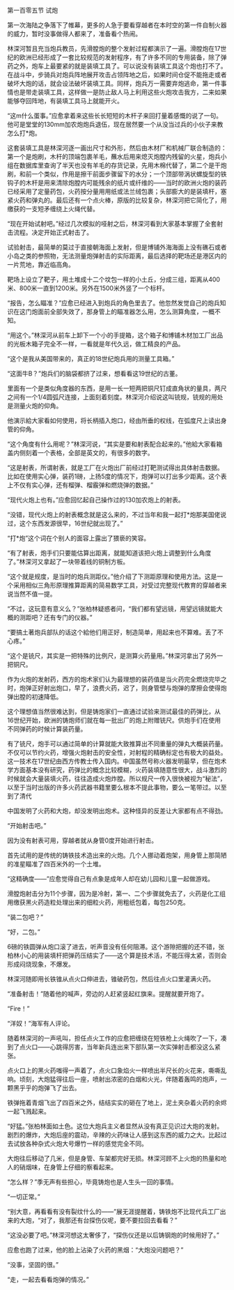 

第一百零五节 试炮

第一次海陆之争落下了帷幕，更多的人急于要看穿越者在本时空的第一件自制火器的威力，暂时没事做得人都来了，准备看个热闹。

林深河暂且充当炮兵教员，先滑膛炮的整个发射过程都演示了一遍。滑膛炮在17世纪的欧洲已经形成了一套比较规范的发射程序，有了许多不同的专用装备，除了弹药之外，炮车上最要紧的就是装填工具了。可以说没有装填工具这个炮也打不了。在战斗中，步骑兵对炮兵阵地展开攻击占领阵地之后，如果时间仓促不能拖走或者破坏大炮的话，就会设法破坏装填工具。同样，炮兵万一需要弃炮逃命，第一件事情也是带走装填工具，这样做一是防止敌人马上利用这些火炮攻击我方，二来如果能够夺回阵地，有装填工具马上就能开火。

“这m什么蛋事。”应愈拿着来这些长长短短的木杆子来回打量着感慨的说了一句。他可是堂堂的130mm加农炮炮兵退伍，现在居然要一个从没当过兵的小伙子来教怎么打*炮。

这套装填工具是林深河逐一画出尺寸和外形，然后由木材厂和机械厂联合制造的：第一个是炮刷，木杆的顶端包裹羊毛，蘸水后用来熄灭炮膛内残留的火星，炮兵小组在数据库里查询了半天也没有羊毛的存货记录，先用木棉代替了，第二个是干炮刷，和前一个类似，作用是擦干前面步骤留下的水分；一个顶部带涡状螺旋型的铁钩子的木杆是用来清除炮膛内可能残余的纸片或纤维的――当时的欧洲火炮的装药已经采用了定量药包，火药按分量用用纸或法兰绒包裹；头部膨大的是装填杆，塞紧火药和弹丸的。最后还有一个点火棒，原版的比较复杂，林深河把它简化了，用缴获的一支短矛缠绕上火绳代替。

“现在开始试射吧。”经过几次模拟的哑射之后，林深河看到大家基本掌握了全套射击流程。决定开始正式射击了。

试验射击，最简单的莫过于直接朝海面上发射，但是博铺外海海面上没有礁石或者小岛之类的参照物，无法测量炮弹射击的实际距离，最后选择的靶场还是港区内的一片荒地，靠近临高角。

靶场上设立了靶子，用土堆成十二个坟包一样的小土丘，分成三组，距离从400米、800米一直到1200米。另外在1500米外竖了一个标杆。

“报告，怎么瞄准？”应愈已经进入到炮兵的角色里去了。他忽然发觉自己的炮兵知识在这门炮面前全部失效了，那身管上的瞄准器怎么用，怎么测算角度，一概不知。

“用这个。”林深河从前车上卸下一个小的手提箱，这个箱子和博铺木材加工厂出品的光板木箱子完全不一样，一看就是年代久远，做工精良的产品。

“这个是我从美国带来的，真正的18世纪炮兵用的测量工具箱。”

“这面牛B？”炮兵们的脑袋都挤了过来，想看看这19世纪的古董。

里面有一个是类似角度器的东西，是用一长一短两把铜尺钉成直角状的量具，两尺之间有一个1/4圆弧尺连接，上面刻着刻度。林深河介绍说这叫铳规，铳规的用处是测量火炮的仰角。

他演示給大家看如何使用，将长柄插入炮口，经由所垂的权线，在弧度尺上读出身管的仰角。

“这个角度有什么用呢？”林深河说，“其实是要和射表配合起来的。”他給大家看箱盖内侧刻着一个表格，全部是英文的，有很多的数字。

“这是射表，所谓射表，就是工厂在火炮出厂前经过打靶测试得出具体射击数据。比如在使用实心弹，装药1磅，上扬5度的情况下，炮弹可以打出多少距离。这个表上不仅有实心弹，还有榴弹、榴霰弹和燃烧弹的数据。”

“现代火炮上也有。”应愈回忆起自己操作过的130加农炮上的射表。

“没错，现代火炮上的射表概念就是这么来的，不过当年和我一起打*炮那美国佬说过，这个东西发源很早，16世纪就出现了。”

“打*炮”这个词在个别人的面容上露出了猥亵的笑容。

“有了射表，炮手们只要能估算出距离，就能知道该把火炮上调整到什么角度了。”林深河又拿起了一块带着线的铜制方板。

“这个就是规度，是当时的炮兵测距仪。”他介绍了下测距原理和使用方法。这是一个采用相似三角形原理推算距离的简易数学工具，对受过完整现代教育的穿越者来说当然不值一提。

“不过，这玩意有意义么？”张柏林疑惑者问，“我们都有望远镜，用望远镜就能大概的测距吧？还有专门的仪器。”

“要搞土著炮兵部队的话这个給他们用正好，制造简单，用起来也不算难。丢了不心疼。”

“这个是铳尺，其实是一把特殊的比例尺，是测算火药量用。”林深河拿出了另外一把铜尺。

作为火炮的发射药，西方的炮术家们认为最理想的装药值是当火药完全燃烧完毕之时，炮弹正好射出炮口，早了，浪费火药，迟了，则身管壁与炮弹的摩擦会使得炮弹出膛的初速降低。

这个理想值当然很难达到，但是铸炮家们一直通过试验来测试最佳的药弹比，从16世纪开始，欧洲的铸炮师们就在每一批出厂的炮上附赠铳尺。供炮手们在使用不同弹药的时候计算装药量。

有了铳尺，炮手可以通过简单的计算就能大致推算出不同重量的弹丸大概装药量。不仅可以节约火药，增强火炮射击的安全性，对射程的精确标定也有极大的益处。这一技术在17世纪由西方传教士传入国内。中国虽然号称火器发明最早，但在炮术学方面基本没有研究，药弹比的概念比较模糊，火药装填随意性很大，战斗激烈的时候就会大量装填火药，往往造成火炮炸膛。所以规尺一传入很快被视为“秘法”，以至于当时出版的许多火药武器书籍里要么根本不提此事物，要么一笔带过。以至到了清代

中国发明了火药和大炮，却没发明出炮术。这种怪异的反差让大家都有点不得劲。

“开始射击吧。”

因为没有射表可用，穿越者就从身管0度开始进行射击。

首先试用的是传统的铸铁技术造出来的火炮。几个人挪动着炮架，用身管上那简陋的准星瞄准了四百米外的一个土堆。

“这精确度――”应愈觉得自己有点象是成年人却在幼儿园和儿童一起做游戏。

滑膛炮射击分为11个步骤，因为是冷射，第一、二个步骤就免去了，火药是化工组用缴获黑火药造粒处理出来的细粒火药，用粗纸包着，每包250克。

“装二包吧？”

“好，二包。”

6磅的铁圆弹从炮口滚了进去，听声音没有任何阻滞。这个游隙把握的还不错，张柏林小心的用装填杆把弹药压结实了――这个算是技术活，不能压得太紧，否则会形成闷烧现象，不爆发。

林深河随即用长铁锥从点火口伸进去，锥破药包，然后往点火口里灌满火药。

“准备射击！”随着他的喊声，旁边的人赶紧竖起红旗来。提醒就要开炮了。

“Fire！”

“洋奴！”海军有人评论。

随着林深河的一声吼叫，担任点火工作的应愈把缠绕在短铁枪上火绳吹了一下，凑到了点火口――心跳得厉害，当年新兵连出来下部队第一次实弹射击都没这么紧张。

点火口上的黑火药嗤得一声着了，点火口象焰火一样喷出半尺长的火花来，嘶嘶乱响。顷刻，大炮猛得往后一座，喷射出浓密的白烟和火光，伴随着轰鸣的炮声，一颗黑乎乎的炮弹飞了出去。

铁弹拖着青烟飞出了四百米之外，结结实实的砸在了地上，泥土夹杂着火药的余烬一起飞溅起来。

“好猛。”张柏林面如土色。这位大炮兵主义者显然从没有真正见识过大炮的发射。剧烈的爆炸，大炮后座的震动，辛辣的火药味让人感到这东西的威力之大。比起过去试放各种杂式火炮大号爆竹一样的感觉完全不同。

大炮往后移动了几米，但是身管、车架都完好无损。林深河顾不上火炮的热量和呛人的硝烟味，在身管上仔细的察看起来。

“怎么样？”季无声有些担心，毕竟铸炮也是人生头一回的事情。

“一切正常。”

“别大意，再看看有没有裂纹什么的――”展无涯提醒着，铸铁炮不比现代兵工厂出来的大炮，“对了，我那还有台探伤仪呢，要不要拉回去看看？”

“这没必要了吧。”林深河想这太奢侈了，“探伤仪还是以后铸钢炮的时候用好了。”

应愈也跑了过来，他的脸上沾染了火药的黑烟：“大炮没问题吧？”

“没事，坚固的很。”

“走，一起去看看炮弹的情况。”

